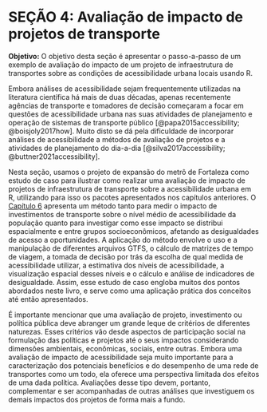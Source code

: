 # SEÇÃO 4: Avaliação de impacto de projetos de transporte

**Objetivo:** O objetivo desta seção é apresentar o passo-a-passo de um exemplo de avaliação do impacto de um projeto de infraestrutura de transportes sobre as condições de acessibilidade urbana locais usando R.

Embora análises de acessibilidade sejam frequentemente utilizadas na literatura científica há mais de duas décadas, apenas recentemente agências de transporte e tomadores de decisão começaram a focar em questões de acessibilidade urbana nas suas atividades de planejamento e operação de sistemas de transporte público  [@papa2015accessibility; @boisjoly2017how]. Muito disto se dá pela dificuldade de incorporar análises de acessibilidade a métodos de avaliação de projetos e a atividades de planejamento do dia-a-dia [@silva2017accessibility; @buttner2021accessibility]. 

Nesta seção, usamos o projeto de expansão do metrô de Fortaleza como estudo de caso para ilustrar como realizar uma avaliação de impacto de projetos de infraestrutura de transporte sobre a acessibilidade urbana em R, utilizando para isso os pacotes apresentados nos capítulos anteriores. O [Capítulo 6](6_cenarios_transporte.qmd) apresenta um método tanto para medir o impacto de investimentos de transporte sobre o nível médio de acessibilidade da população quanto para investigar como esse impacto se distribui espacialmente e entre grupos socioeconômicos, afetando as desigualdades de acesso a oportunidades. A aplicação do método envolve o uso e a manipulação de diferentes arquivos GTFS, o cálculo de matrizes de tempo de viagem, a tomada de decisão por trás da escolha de qual medida de acessibilidade utilizar, a estimativa dos níveis de acessibilidade, a visualização espacial desses níveis e o cálculo e análise de indicadores de desigualdade. Assim, esse estudo de caso engloba muitos dos pontos abordados neste livro, e serve como uma aplicação prática dos conceitos até então apresentados.

É importante mencionar que uma avaliação de projeto, investimento ou política pública deve abranger um grande leque de critérios de diferentes naturezas. Esses critérios vão desde aspectos de participação social na formulação das políticas e projetos até o seus impactos considerando dimensões ambientais, econômicas, sociais, entre outras. Embora uma avaliação de impacto de acessibilidade seja muito importante para a caracterização dos potenciais benefícios e do desempenho de uma rede de transportes como um todo, ela oferece uma perspectiva limitada dos efeitos de uma dada política. Avaliações desse tipo devem, portanto, complementar e ser acompanhadas de outras análises que investiguem os demais impactos dos projetos de forma mais a fundo.
